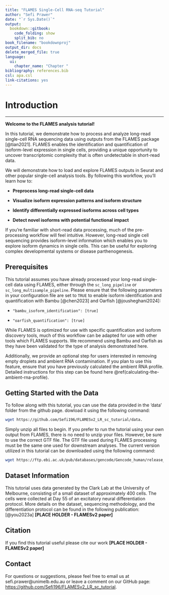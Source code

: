 ```yaml
---
title: "FLAMES Single-Cell RNA-seq Tutorial"
author: "Sefi Prawer"
date: "`r Sys.Date()`"
output:
  bookdown::gitbook:
    code_folding: show
    split_bib: no
book_filename: "bookdownproj"
output_dir: docs
delete_merged_file: true
language:
  ui:
    chapter_name: "Chapter "
bibliography: references.bib
csl: apa.csl
link-citations: yes
---
```


# **Introduction**

------------------------------------------------------------------------

**Welcome to the FLAMES analysis tutorial!**

In this tutorial, we demonstrate how to process and analyze long-read single-cell RNA sequencing data using outputs from the FLAMES package [@tian2021]. FLAMES enables the identification and quantification of isoform-level expression in single cells, providing a unique opportunity to uncover transcriptomic complexity that is often undetectable in short-read data.

We will demonstrate how to load and explore FLAMES outputs in Seurat and other popular single-cell analysis tools. By following this workflow, you'll learn how to:

-   **Preprocess long-read single-cell data**

-   **Visualize isoform expression patterns and isoform structure**

-   **Identify differentially expressed isoforms across cell types**

-   **Detect novel isoforms with potential functional impact**

If you're familiar with short-read data processing, much of the pre-processing workflow will feel intuitive. However, long-read single cell sequencing provides isoform-level information which enables you to explore isoform dynamics in single cells. This can be useful for exploring complex developmental systems or disease parthenogenesis.

## Prerequisites

This tutorial assumes you have already processed your long-read single-cell data using FLAMES, either through the `sc_long_pipeline` or `sc_long_multisample_pipeline`. Please ensure that the following parameters in your configuration file are set to `TRUE` to enable isoform identification and quantification with Bambu [@chen2023] and Oarfish [@jousheghani2024]:

-   `"bambu_isoform_identification": [true]`

-   `"oarfish_quantification": [true]`

While FLAMES is optimized for use with specific quantification and isoform discovery tools, much of this workflow can be adapted for use with other tools which FLAMES supports. We recommend using Bambu and Oarfish as they have been validated for the type of analysis demonstrated here.

Additionally, we provide an optional step for users interested in removing empty droplets and ambient RNA contamination. If you plan to use this feature, ensure that you have previously calculated the ambient RNA profile. Detailed instructions for this step can be found here \@ref(calculating-the-ambient-rna-profile).

## Getting Started with the Data

To follow along with this tutorial, you can use the data provided in the 'data' folder from the github page. dowload it using the following command:

```bash
wget https://github.com/Sefi196/FLAMESv2_LR_sc_tutorial/data. 

```

Simply unzip all files to begin. If you prefer to run the tutorial using your own output from FLAMES, there is no need to unzip your files. However, be sure to use the correct GTF file. The GTF file used during FLAMES processing must be the same one used for downstream analyses. The current version utilized in this tutorial can be downloaded using the following command:

```bash
wget https://ftp.ebi.ac.uk/pub/databases/gencode/Gencode_human/release_47/gencode.v47.annotation.gtf.gz  
```

## Dataset Information

This tutorial uses data generated by the Clark Lab at the University of Melbourne, consisting of a small dataset of approximately 400 cells. The cells were collected at Day 55 of an excitatory neural differentiation protocol. More details on the dataset, sequencing methodology, and the differentiation protocol can be found in the following publication: [@you2023a] **[PLACE HOLDER - FLAMESv2 paper]**

## Citation

If you find this tutorial useful please cite our work **[PLACE HOLDER - FLAMESv2 paper]**

## Contact

For questions or suggestions, please feel free to email us at sefi.prawer\@unimelb.edu.au or leave a comment on our GitHub page: <https://github.com/Sefi196/FLAMESv2_LR_sc_tutorial>.
